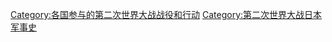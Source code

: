 [[Category:各国参与的第二次世界大战战役和行动|Category:各国参与的第二次世界大战战役和行动]]
[[Category:第二次世界大战日本军事史|Category:第二次世界大战日本军事史]]